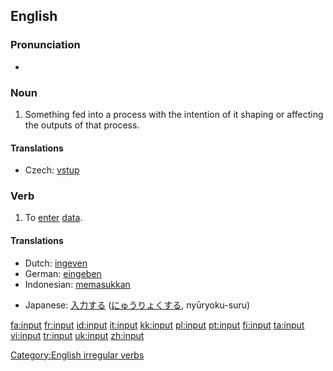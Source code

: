 ==English==

===Pronunciation===
*{{IPA|/'ɪnpʊt/}}

===Noun===
{{en-noun}}

# Something fed into a process with the intention of it shaping or affecting the outputs of that process.

====Translations====
{{trans-top|something fed into a process}}
*Czech: [[vstup]] {{m}}
{{trans-mid}}
{{trans-bottom}}

===Verb===
{{en-verb|inputs|inputting|input}}

# To [[enter]] [[data]].

====Translations====
{{top}}
*Dutch: [[ingeven]]
*German: [[eingeben]]
*Indonesian: [[masuk|memasukkan]]
{{mid}}
*Japanese: [[入力]]する ([[にゅうりょく]]する, nyūryoku-suru)
{{bottom}}

[[Category:English irregular verbs]]

[[fa:input]]
[[fr:input]]
[[id:input]]
[[it:input]]
[[kk:input]]
[[pl:input]]
[[pt:input]]
[[fi:input]]
[[ta:input]]
[[vi:input]]
[[tr:input]]
[[uk:input]]
[[zh:input]]